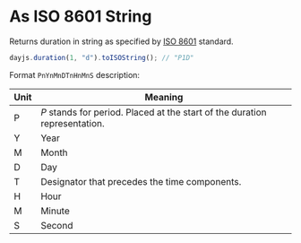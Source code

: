 # As ISO 8601 String

Returns duration in string as specified by [ISO 8601](https://en.wikipedia.org/wiki/ISO_8601#Durations) standard.

```javascript
dayjs.duration(1, "d").toISOString(); // "P1D"
```

Format `PnYnMnDTnHnMnS` description:

| Unit | Meaning                                                                    |
| ---- | -------------------------------------------------------------------------- |
| P    | _P_ stands for period. Placed at the start of the duration representation. |
| Y    | Year                                                                       |
| M    | Month                                                                      |
| D    | Day                                                                        |
| T    | Designator that precedes the time components.                              |
| H    | Hour                                                                       |
| M    | Minute                                                                     |
| S    | Second                                                                     |
